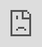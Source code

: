 ```yaml
---
title: "Using R for Research: Intro"
image: images/hex_manyR.png
about: 
    template: jolla
    image-shape: rectangle
    image-width: 15em
---
```


Fall 2024 — Wednesdays 1:30 - 2:20pm — Dist Ed, 109

------------------------------------------------------------------------

# Daily Agenda

*( Note: Skip October 16 for Fall Break )*

::::::::::::::: {.panel-tabset .nav-pills}
## 1

\[ September 4, 2024 \]

------------------------------------------------------------------------

### Software Setup

Install R, R Studio, and R packages (`tinytex`)

Introduce R markdown & R notebooks

Workspace orientation

------------------------------------------------------------------------

#### Excyclopedia

[Vol. 1 Setting up Your Computer](https://cehs-research.github.io/eBook_install/)

#### YouTube Videos

[Getting Started: Installing R, R Studio, and R packages (2023 - 35 min)](https://www.youtube.com/watch?v=tLAZYIIVdvk)

[DIRECTIONS: Sarah's R Studio Arrangement/options (5 min)](https://www.youtube.com/watch?v=4bIzq2vxYx0)

:::: {style="max-width:608px"}
::: {style="position:relative;padding-bottom:66.118421052632%"}
<iframe id="kaltura_player" src="https://cdnapisec.kaltura.com/p/1530551/embedPlaykitJs/uiconf_id/51947332?iframeembed=true&amp;entry_id=1_5gq1ldqe&amp;config%5Bprovider%5D=%7B%22widgetId%22%3A%221_odecko16%22%7D&amp;config%5Bplayback%5D=%7B%22startTime%22%3A0%7D" allowfullscreen webkitallowfullscreen mozAllowFullScreen allow="autoplay *; fullscreen *; encrypted-media *" sandbox="allow-downloads allow-forms allow-same-origin allow-scripts allow-top-navigation allow-pointer-lock allow-popups allow-modals allow-orientation-lock allow-popups-to-escape-sandbox allow-presentation allow-top-navigation-by-user-activation" title="Fall 2024 EDUC-6560-MB1 XL" style="position:absolute;top:0;left:0;width:100%;height:100%;border:0">

</iframe>
:::
::::

## 2

\[ September 11, 2024 \]

------------------------------------------------------------------------

### Intro to R Syntax

Lingo - nouns (objects/data) vs. verbs (actions/functions)

R piplines, linking/chaining steps

Importing Data: csv, Excel, SPSS, etc.

------------------------------------------------------------------------

#### Slides

[Getting Started with R](https://cehs-research.github.io/PSY-6600_public/slides/ch0_getting_started_r.html#1)

#### YouTube Videos

[R lingo, nouns (objects/data) and verbs (actions/functions) (40 min)](https://www.youtube.com/watch?v=wXpuRcpOX6E)

[R pipelines, linking/chaining steps (18 min)](https://www.youtube.com/watch?v=iHYZ6ZJnekA)

[Intro to Tidy R (from MLM class in 2020 - 79 min)](https://www.youtube.com/watch?v=bZtaIUezxJY&list=PLtAksNetLqNpvUgGYL21LpyR7OszB-Qn1&index=2)

:::: {style="max-width:608px"}
::: {style="position:relative;padding-bottom:66.118421052632%"}
<iframe id="kaltura_player" src="https://cdnapisec.kaltura.com/p/1530551/embedPlaykitJs/uiconf_id/51947332?iframeembed=true&amp;entry_id=1_o0rbwg11&amp;config%5Bprovider%5D=%7B%22widgetId%22%3A%221_29il1d8x%22%7D&amp;config%5Bplayback%5D=%7B%22startTime%22%3A2190%7D" allowfullscreen webkitallowfullscreen mozAllowFullScreen allow="autoplay *; fullscreen *; encrypted-media *" sandbox="allow-downloads allow-forms allow-same-origin allow-scripts allow-top-navigation allow-pointer-lock allow-popups allow-modals allow-orientation-lock allow-popups-to-escape-sandbox allow-presentation allow-top-navigation-by-user-activation" title="Fall 2024 EDUC-6560-MB1 XL" style="position:absolute;top:0;left:0;width:100%;height:100%;border:0">

</iframe>
:::
::::

## 3-5

\[ Sept 18 & 25 and Oct 2, 2024 \]

------------------------------------------------------------------------

### Big Picture Overview

Work through a sample case from reading in the data to producing a report.

------------------------------------------------------------------------

#### In-class Example

[Thanks you Karen Munoz for providing a de-identified data]{.smallcaps} ([Excel](https://usu.box.com/s/pz56elev6tac66ju6dtph1n3jltxxyjw))

[To get started, you will need the following files saved **in the same folder**]{.underline}

***data*** in SPSS format: [SPSS dataset](https://usu.box.com/s/zvvkaa236dxofyqta44gmffn4ds0a0bt)

empty/outline skeleton ***notebook***: [Supplement Skeleton](https://usu.box.com/s/uxx8zda0fww2rm44p9r02orz2z4q5g0z)

***style*** file: [APA 7th edition](https://usu.box.com/s/f1atkg2hqt3rmvi5c48f9tup6hc3krs0)

##### Skeleton notebook after each class day

[day 3 end: Sept 18, 2024](https://usu.box.com/s/ohhzd99mt5s0vxaqekquhcedgytaof7c)

[day 4 end: Sept 25, 2024](https://usu.box.com/s/q0c04fpepqc0jc5hjofvozea221pirhq)

[day 5 end: Oct 2 2024](https://usu.box.com/s/235so3ok6ntc8uqkfvzzgrr2qpngn51z)

##### Day 3 Recording

:::: {style="max-width:608px"}
::: {style="position:relative;padding-bottom:66.118421052632%"}
<iframe id="kaltura_player" src="https://cdnapisec.kaltura.com/p/1530551/embedPlaykitJs/uiconf_id/51947332?iframeembed=true&amp;entry_id=1_ot1ta91c&amp;config%5Bprovider%5D=%7B%22widgetId%22%3A%221_hviriia1%22%7D&amp;config%5Bplayback%5D=%7B%22startTime%22%3A0%7D" allowfullscreen webkitallowfullscreen mozAllowFullScreen allow="autoplay *; fullscreen *; encrypted-media *" sandbox="allow-downloads allow-forms allow-same-origin allow-scripts allow-top-navigation allow-pointer-lock allow-popups allow-modals allow-orientation-lock allow-popups-to-escape-sandbox allow-presentation allow-top-navigation-by-user-activation" title="Using R for Research: Intro, 2024 - day 3" style="position:absolute;top:0;left:0;width:100%;height:100%;border:0">

</iframe>
:::
::::

##### Day 4 Recording

:::: {style="max-width:608px"}
::: {style="position:relative;padding-bottom:66.118421052632%"}
<iframe id="kaltura_player" src="https://cdnapisec.kaltura.com/p/1530551/embedPlaykitJs/uiconf_id/51947332?iframeembed=true&amp;entry_id=1_5v72y00a&amp;config%5Bprovider%5D=%7B%22widgetId%22%3A%221_8rqkuvew%22%7D&amp;config%5Bplayback%5D=%7B%22startTime%22%3A360%7D" allowfullscreen webkitallowfullscreen mozAllowFullScreen allow="autoplay *; fullscreen *; encrypted-media *" sandbox="allow-downloads allow-forms allow-same-origin allow-scripts allow-top-navigation allow-pointer-lock allow-popups allow-modals allow-orientation-lock allow-popups-to-escape-sandbox allow-presentation allow-top-navigation-by-user-activation" title="Using R for Research: Intro, 2024 - day 4" style="position:absolute;top:0;left:0;width:100%;height:100%;border:0">

</iframe>
:::
::::

:::::: {style="max-width:608px"}
::::: {style="position:relative;padding-bottom:66.118421052632%"}
<iframe id="kaltura_player" src="https://cdnapisec.kaltura.com/p/1530551/embedPlaykitJs/uiconf_id/51947332?iframeembed=true&amp;entry_id=1_5v72y00a&amp;config%5Bprovider%5D=%7B%22widgetId%22%3A%221_1yfky0m6%22%7D&amp;config%5Bplayback%5D=%7B%22startTime%22%3A0%7D" allowfullscreen webkitallowfullscreen mozAllowFullScreen allow="autoplay *; fullscreen *; encrypted-media *" sandbox="allow-downloads allow-forms allow-same-origin allow-scripts allow-top-navigation allow-pointer-lock allow-popups allow-modals allow-orientation-lock allow-popups-to-escape-sandbox allow-presentation allow-top-navigation-by-user-activation" title="Using R for Research: Intro, 2024 - day 4" style="position:absolute;top:0;left:0;width:100%;height:100%;border:0">

:::: {style="max-width:608px"}
::: {style="position:relative;padding-bottom:66.118421052632%"}
<iframe id="kaltura_player" src="https://cdnapisec.kaltura.com/p/1530551/embedPlaykitJs/uiconf_id/51947332?iframeembed=true&amp;entry_id=1_z2noyb7q&amp;config%5Bprovider%5D=%7B%22widgetId%22%3A%221_3vlnzldg%22%7D&amp;config%5Bplayback%5D=%7B%22startTime%22%3A387%7D" allowfullscreen webkitallowfullscreen mozAllowFullScreen allow="autoplay *; fullscreen *; encrypted-media *" sandbox="allow-downloads allow-forms allow-same-origin allow-scripts allow-top-navigation allow-pointer-lock allow-popups allow-modals allow-orientation-lock allow-popups-to-escape-sandbox allow-presentation allow-top-navigation-by-user-activation" title="Using R for Research: Intro, 2024 - day 5" style="position:absolute;top:0;left:0;width:100%;height:100%;border:0">

</iframe>
:::
::::

## 6

\[ October 9, 2024 \]

### Data Wrangling

## 7

\[ October 23, 2024 \]

### Powerful Plotting

### 

## 8

\[ October 30, 2024 \]

### TBA

:::::::

------------------------------------------------------------------------

# Downloads

## Skeletons

[Publication Supplemental Material](https://usu.box.com/s/uxx8zda0fww2rm44p9r02orz2z4q5g0z)

[USU Dissertation Appendix](https://usu.box.com/s/qh8gob4h2ez6c5q2bor3sw2s6kdveozb)

Need to download: apa 7th style file

## Examples

Appendix: [Weightloss.Rmd](https://usu.box.com/s/vnl54ofkcybyq67persg7bke9wjyhnx3)

# 
:::::
::::::
:::::::::::::::
